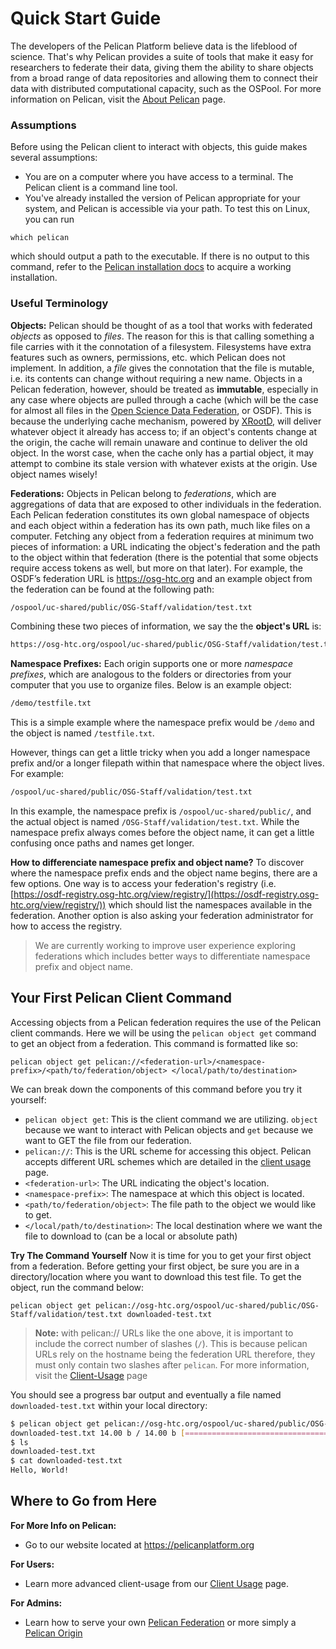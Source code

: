 
# Quick Start Guide
The developers of the Pelican Platform believe data is the lifeblood of science. That's why Pelican provides a suite of tools that make it easy for researchers to federate their data, giving them the ability to share objects from a broad range of data repositories and allowing them to connect their data with distributed computational capacity, such as the OSPool. For more information on Pelican, visit the [About Pelican](./index.mdx) page.

### Assumptions

Before using the Pelican client to interact with objects, this guide makes several assumptions:

- You are on a computer where you have access to a terminal. The Pelican client is a command line tool.
- You've already installed the version of Pelican appropriate for your system, and Pelican is accessible via your path. To test this on Linux, you can run
```console
which pelican
```
which should output a path to the executable. If there is no output to this command, refer to the [Pelican installation docs](./install.mdx) to acquire a working installation.

### Useful Terminology
**Objects:**
Pelican should be thought of as a tool that works with federated *objects* as opposed to *files*. The reason for this is that calling something a file carries with it the connotation of a filesystem. Filesystems have extra features such as owners, permissions, etc. which Pelican does not implement. In addition, a *file* gives the connotation that the file is mutable, i.e. its contents can change without requiring a new name. Objects in a Pelican federation, however, should be treated as **immutable**, especially in any case where objects are pulled through a cache (which will be the case for almost all files in the [Open Science Data Federation](https://osg-htc.org/services/osdf), or OSDF). This is because the underlying cache mechanism, powered by [XRootD](https://xrootd.slac.stanford.edu/), will deliver whatever object it already has access to; if an object's contents change at the origin, the cache will remain unaware and continue to deliver the old object. In the worst case, when the cache only has a partial object, it may attempt to combine its stale version with whatever exists at the origin. Use object names wisely!

**Federations:**
Objects in Pelican belong to *federations*, which are aggregations of data that are exposed to other individuals in the federation. Each Pelican federation constitutes its own global namespace of objects and each object within a federation has its own path, much like files on a computer. Fetching any object from a federation requires at minimum two pieces of information: a URL indicating the object's federation and the path to the object within that federation (there is the potential that some objects require access tokens as well, but more on that later). For example, the OSDF’s federation URL is https://osg-htc.org and an example object from the federation can be found at the following path:
```bash
/ospool/uc-shared/public/OSG-Staff/validation/test.txt
```
Combining these two pieces of information, we say the the **object's URL** is:
```bash
https://osg-htc.org/ospool/uc-shared/public/OSG-Staff/validation/test.txt
```

**Namespace Prefixes:**
Each origin supports one or more *namespace prefixes*, which are analogous to the folders or directories from your computer that you use to organize files. Below is an example object:
```bash
/demo/testfile.txt
```
This is a simple example where the namespace prefix would be `/demo` and the object is named `/testfile.txt`.

However, things can get a little tricky when you add a longer namespace prefix and/or a longer filepath within that namespace where the object lives. For example:
```bash
/ospool/uc-shared/public/OSG-Staff/validation/test.txt
```
In this example, the namespace prefix is `/ospool/uc-shared/public/`, and the actual object is named `/OSG-Staff/validation/test.txt`. While the namespace prefix always comes before the object name, it can get a little confusing once paths and names get longer.

**How to differenciate namespace prefix and object name?**
To discover where the namespace prefix ends and the object name begins, there are a few options. One way is to access your federation's registry (i.e. [https://osdf-registry.osg-htc.org/view/registry/](https://osdf-registry.osg-htc.org/view/registry/)) which should list the namespaces available in the federation. Another option is also asking your federation administrator for how to access the registry.
>We are currently working to improve user experience exploring federations which includes better ways to differentiate namespace prefix and object name.


## Your First Pelican Client Command
Accessing objects from a Pelican federation requires the use of the Pelican client commands. Here we will be using the `pelican object get` command to get an object from a federation. This command is formatted like so:
```console
pelican object get pelican://<federation-url>/<namespace-prefix>/<path/to/federation/object> </local/path/to/destination>
```
We can break down the components of this command before you try it yourself:
- `pelican object get`: This is the client command we are utilizing. `object` because we want to interact with Pelican objects and `get` because we want to GET the file from our federation.
- `pelican://`: This is the URL scheme for accessing this object. Pelican accepts different URL schemes which are detailed in the [client usage](./client_usage.mdx#the-different-pelican-url-schemes) page.
- `<federation-url>`: The URL indicating the object's location.
- `<namespace-prefix>`: The namespace at which this object is located.
- `<path/to/federation/object>`: The file path to the object we would like to get.
- `</local/path/to/destination>`: The local destination where we want the file to download to (can be a local or absolute path)

**Try The Command Yourself**
Now it is time for you to get your first object from a federation. Before getting your first object, be sure you are in a directory/location where you want to download this test file. To get the object, run the command below:
```console
pelican object get pelican://osg-htc.org/ospool/uc-shared/public/OSG-Staff/validation/test.txt downloaded-test.txt
```
>**Note:** with pelican:// URLs like the one above, it is important to include the correct number of slashes (`/`). This is because pelican URLs rely on the hostname being the federation URL therefore, they must only contain two slashes after `pelican`. For more information, visit the [Client-Usage](./client_usage.mdx#the-different-pelican-url-schemes) page

You should see a progress bar output and eventually a file named `downloaded-test.txt` within your local directory:
```bash
$ pelican object get pelican://osg-htc.org/ospool/uc-shared/public/OSG-Staff/validation/test.txt downloaded-test.txt
downloaded-test.txt 14.00 b / 14.00 b [==============================================================================] Done!
$ ls
downloaded-test.txt
$ cat downloaded-test.txt
Hello, World!
```

## Where to Go from Here
**For More Info on Pelican:**
- Go to our website located at https://pelicanplatform.org

**For Users:**
- Learn more advanced client-usage from our [Client Usage](./client-usage.mdx) page.

**For Admins:**
- Learn how to serve your own [Pelican Federation](./serving_a_federation.mdx) or more simply a [Pelican Origin](./serving_an_origin.mdx)

